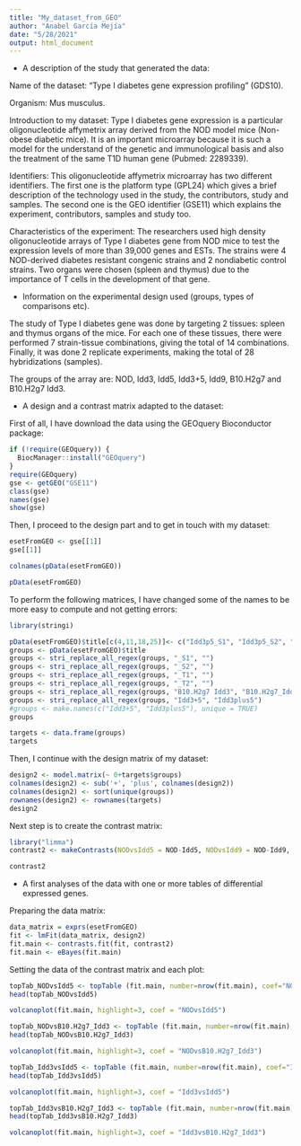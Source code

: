 ```yaml
---
title: "My_dataset_from_GEO"
author: "Anabel García Mejía"
date: "5/28/2021"
output: html_document
---
```

- A description of the study that generated the data:

Name of the dataset: "Type I diabetes gene expression profiling" (GDS10).

Organism: Mus musculus.

Introduction to my dataset: Type I diabetes gene expression is a particular oligonucleotide affymetrix array derived from the NOD model mice (Non-obese diabetic mice). It is an important microarray because it is such a model for the understand of the genetic and immunological basis and also the treatment of the same T1D human gene (Pubmed: 2289339).

Identifiers: This oligonucleotide affymetrix microarray has two different identifiers. The first one is the platform type (GPL24) which gives a brief description of the technology used in the study, the contributors, study and samples. The second one is the GEO identifier (GSE11) which explains the experiment, contributors, samples and study too.

Characteristics of the experiment: The researchers used high density oligonucleotide arrays of Type I diabetes gene from NOD mice to test the expression levels of more than 39,000 genes and ESTs. The strains were 4 NOD-derived diabetes resistant congenic strains and 2 nondiabetic control strains. Two organs were chosen (spleen and thymus) due to the importance of T cells in the development of that gene.

- Information on the experimental design used (groups, types of comparisons etc).

The study of Type I diabetes gene was done by targeting 2 tissues: spleen and thymus organs of the mice. For each one of these tissues, there were performed 7 strain-tissue combinations, giving the total of 14 combinations. Finally, it was done 2 replicate experiments, making the total of 28 hybridizations (samples).

The groups of the array are: NOD, Idd3, Idd5, Idd3+5, Idd9, B10.H2g7 and B10.H2g7 Idd3.


- A design and a contrast matrix adapted to the dataset:

First of all, I have download the data using the GEOquery Bioconductor package:

```r
if (!require(GEOquery)) {
  BiocManager::install("GEOquery")
}
require(GEOquery)
gse <- getGEO("GSE11")
class(gse)
names(gse)
show(gse)
```

Then, I proceed to the design part and to get in touch with my dataset:

```r
esetFromGEO <- gse[[1]]
gse[[1]]
```


```r
colnames(pData(esetFromGEO))
```

```r
pData(esetFromGEO)
```
To perform the following matrices, I have changed some of the names to be more easy to compute and not getting errors:

```r
library(stringi)

pData(esetFromGEO)$title[c(4,11,18,25)]<- c("Idd3p5_S1", "Idd3p5_S2", "Idd3p5_T1", "Idd3p5_T2")
groups <- pData(esetFromGEO)$title
groups <- stri_replace_all_regex(groups, "_S1", "")
groups <- stri_replace_all_regex(groups, "_S2", "")
groups <- stri_replace_all_regex(groups, "_T1", "")
groups <- stri_replace_all_regex(groups, "_T2", "")
groups <- stri_replace_all_regex(groups, "B10.H2g7 Idd3", "B10.H2g7_Idd3")
groups <- stri_replace_all_regex(groups, "Idd3+5", "Idd3plus5")
#groups <- make.names(c("Idd3+5", "Idd3plus5"), unique = TRUE)
groups

```

```r
targets <- data.frame(groups)
targets
```

Then, I continue with the design matrix of my dataset:

```r
design2 <- model.matrix(~ 0+targets$groups)
colnames(design2) <- sub('+', 'plus', colnames(design2))
colnames(design2) <- sort(unique(groups))
rownames(design2) <- rownames(targets)
design2
```

Next step is to create the contrast matrix:

```r
library("limma")
contrast2 <- makeContrasts(NODvsIdd5 = NOD-Idd5, NODvsIdd9 = NOD-Idd9, NODvsIdd3 = NOD-Idd3, NODvsIdd3p5 = NOD-Idd3p5, NODvsB10.H2g7_Idd3 = NOD-B10.H2g7_Idd3, NODvsB10.H2g7 = NOD-B10.H2g7, Idd3vsIdd5 = Idd3-Idd5, Idd3vsIdd9 = Idd3-Idd9, Idd3vsIdd3p5 = Idd3-Idd3p5, Idd3vsB10.H2g7_Idd3 = Idd3-B10.H2g7_Idd3, Idd3vsB10.H2g7 = Idd3-B10.H2g7, levels = design2)

contrast2

```
- A first analyses of the data with one or more tables of differential expressed genes.

Preparing the data matrix:

```r
data_matrix = exprs(esetFromGEO)
fit <- lmFit(data_matrix, design2)
fit.main <- contrasts.fit(fit, contrast2)
fit.main <- eBayes(fit.main)
```

Setting the data of the contrast matrix and each plot:

```r
topTab_NODvsIdd5 <- topTable (fit.main, number=nrow(fit.main), coef="NODvsIdd5", adjust="fdr")
head(topTab_NODvsIdd5)
```

```r
volcanoplot(fit.main, highlight=3, coef = "NODvsIdd5")
```

```r
topTab_NODvsB10.H2g7_Idd3 <- topTable (fit.main, number=nrow(fit.main), coef="NODvsB10.H2g7_Idd3", adjust="fdr")
head(topTab_NODvsB10.H2g7_Idd3)
```

```r
volcanoplot(fit.main, highlight=3, coef = "NODvsB10.H2g7_Idd3")
```

```r
topTab_Idd3vsIdd5 <- topTable (fit.main, number=nrow(fit.main), coef="Idd3vsIdd5", adjust="fdr")
head(topTab_Idd3vsIdd5)
```

```r
volcanoplot(fit.main, highlight=3, coef = "Idd3vsIdd5")
```


```r
topTab_Idd3vsB10.H2g7_Idd3 <- topTable (fit.main, number=nrow(fit.main), coef="Idd3vsB10.H2g7_Idd3", adjust="fdr")
head(topTab_Idd3vsB10.H2g7_Idd3)
```

```r
volcanoplot(fit.main, highlight=3, coef = "Idd3vsB10.H2g7_Idd3")
```

